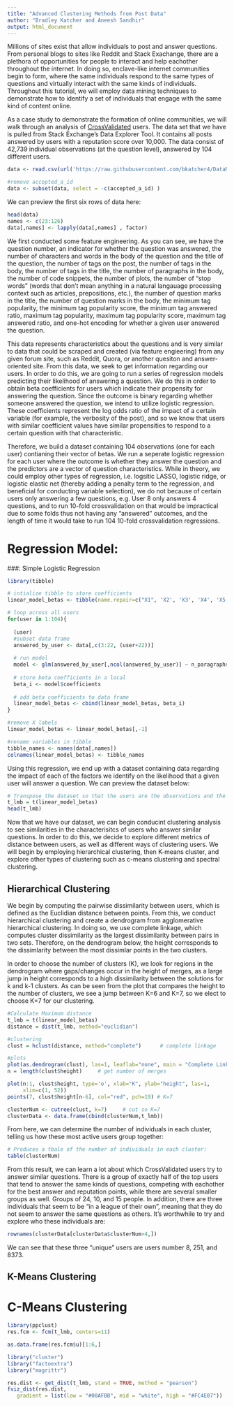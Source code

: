 ```yaml
---
title: "Advanced Clustering Methods from Post Data"
author: "Bradley Katcher and Aneesh Sandhir"
output: html_document
---
```


Millions of sites exist that allow individuals to post and answer questions. From personal blogs to sites like Reddit and Stack Exachange, there are a plethora of opportunities for people to interact and help eachother throughout the internet. In doing so, enclave-like internet communities begin to form, where the same individuals respond to the same types of questions and virtually interact with the same kinds of individuals. Throughout this tutorial, we will employ data mining techniques to demonstrate how to identify a set of individuals that engage with the same kind of content online. 

As a case study to demonstrate the formation of online communities, we will walk through an analysis of [CrossValidated](https://stats.stackexchange.com/) users. The data set that we have is pulled from Stack Exchange's Data Explorer Tool. It contains all posts answered by users with a reputation score over 10,000. The data consist of 42,739 individual observations (at the question level), answered by 104 different users. 

```r
data <- read.csv(url('https://raw.githubusercontent.com/bkatcher4/DataMiningFinal/master/question_metrics_power_users.csv'))

#remove accepted_a_id
data <- subset(data, select = -c(accepted_a_id) )
```




We can preview the first six rows of data here: 
```r
head(data)
names <- c(23:126)
data[,names] <- lapply(data[,names] , factor)
```

We first conducted some feature engineering. As you can see, we have the question number, an indicator for whether the question was answered, the number of characters and words in the body of the question and the title of the question, the number of tags on the post, the number of tags in the body, the number of tags in the title, the number of paragraphs in the body, the number of code snippets, the number of plots, the number of "stop words" (words that don't mean anything in a natural langauage processing context such as articles, prepositions, etc.), the number of question marks in the title, the number of question marks in the body, the minimum tag popularity, the minimum tag popularity score, the minimum tag answered ratio, maximum tag popularity, maximum tag popularity score, maximum tag answered ratio, and one-hot encoding for whether a given user answered the question. 

This data represents characteristics about the questions and is very similar to data that could be scraped and created (via feature engieering) from any given forum site, such as Reddit, Quora, or another quesiton and answer-oriented site. From this data, we seek to get information regarding our users. In order to do this, we are going to run a series of regression models predicting their likelihood of answering a question. We do this in order to obtain beta coefficients for users which indicate their propensity for answering the question. Since the outcome is binary regarding whether someone answered the question, we intend to utilize logistic regression. These coefficients represent the log odds ratio of the impact of a certain variable (for example, the verbosity of the post), and so we know that users with similar coefficient values have similar propensities to respond to a certain question with that characteristic. 

Therefore, we build a dataset containing 104 observations (one for each user) contianing their vector of betas. We run a seperate logistic regression for each user where the outcome is whether they answer the question and the predictors are a vector of question characteristics. While in theory, we could employ other types of regression, i.e. logsitic LASSO, logistic ridge, or logistic elastic net (thereby adding a penalty term to the regression, and beneficial for conducting variable selection), we do not because of certain users only answering a few questions, e.g. User 8 only answers 4 questions, and to run 10-fold crossvalidation on that would be impractical due to some folds thus not having any "answered" outcomes, and the length of time it would take to run 104 10-fold crossvalidation regressions.


# Regression Model:

###: Simple Logistic Regression
```r
library(tibble)

# intialize tibble to store coefficients
linear_model_betas <- tibble(name.repair=c("X1", 'X2', 'X3', 'X4', 'X5', 'X6', 'X7', 'X8', 'X9', 'X10', 'X11'))

# loop across all users
for(user in 1:104){
  
  (user)
  #subset data frame
  answered_by_user <- data[,c(3:22, (user+22))]
  
  # run model
  model <- glm(answered_by_user[,ncol(answered_by_user)] ~ n_paragraphs_body + n_code_snippets + n_stop_words_body + verbosity + n_tags_title + ques_marks_title + min_tag_answered_ratio + max_tag_popularity + max_tag_answered_ratio + max_tag_popularity_score, family = binomial(link = "logit"), data = answered_by_user)
  
  # store beta coefficients in a local
  beta_i <- model$coefficients
  
  # add beta coefficients to data frame
  linear_model_betas <- cbind(linear_model_betas, beta_i)
}

#remove X labels
linear_model_betas <- linear_model_betas[,-1]

#rename variables in tibble 
tibble_names <- names(data[,names])
colnames(linear_model_betas) <- tibble_names

```

Using this regression, we end up with a dataset containing data regarding the impact of each of the factors we identify on the likelihood that a given user will answer a question. We can preview the dataset below:

```r
# Transpose the dataset so that the users are the observations and the varaibles are the variables:
t_lmb = t(linear_model_betas)
head(t_lmb)
```

Now that we have our dataset, we can begin conducint clustering analysis to see similarities in the characterisitcs of users who answer similar questions. In order to do this, we decide to explore different metrics of distance between users, as well as different ways of clustering users. We will begin by employing hierarchical clustering, then K-means cluster, and explore other types of clustering such as c-means clustering and spectral clustering. 

## Hierarchical Clustering 

We begin by computing the pairwise dissimilarity between users, which is defined as the Euclidian distance between points. From this, we conduct hierarchical clustering and create a dendrogram from agglomerative hierarchical clustering. In doing so, we use complete linkage, which computes cluster dissimilarity as the largest dissimilarity between pairs in two sets. Therefore, on the dendrogram below, the height corresponds to the dissimlarity between the most dissimlar points in the two clusters. 

In order to choose the number of clusters (K), we look for regions in the dendrogram where gaps/changes occur in the height of merges, as a large jump in height corresponds to a high dissimilarity between the solutions for k and k-1 clusters. As can be seen from the plot that compares the height to the number of clusters, we see a jump between K=6 and K=7, so we elect to choose K=7 for our clustering. 

```r
#Calculate Maximum distance
t_lmb = t(linear_model_betas)
distance = dist(t_lmb, method="euclidian")

#clustering
clust = hclust(distance, method="complete")      # complete linkage

#plots
plot(as.dendrogram(clust), las=1, leaflab="none", main = "Complete Linkage Clustering Dendrogram", ylab = "Height")
n = length(clust$height)     # get number of merges

plot(n:1, clust$height, type='o', xlab="K", ylab="height", las=1, 
     xlim=c(1, 52))
points(7, clust$height[n-6], col="red", pch=19) # K=7

clusterNum <- cutree(clust, k=7)     # cut so K=7
clusterData <- data.frame(cbind(clusterNum,t_lmb))
```

From here, we can determine the number of individuals in each cluster, telling us how these most active users group together:

```r
# Produces a tbale of the number of individuals in each cluster:
table(clusterNum)
```
From this result, we can learn a lot about which CrossValidated users try to answer similar questions. There is a group of exactly half of the top users that tend to answer the same kinds of questions, competing with eachother for the best answer and reputation points, while there are several smaller groups as well. Groups of 24, 10, and 15 people. In addition, there are three individuals that seem to be "in a league of their own", meaning that they do not seem to answer the same questions as others. It's worthwhile to try and explore who these individuals are:

```r
rownames(clusterData[clusterData$clusterNum>4,])
```
We can see that these three "unique" users are users number 8, 251, and 8373. 

## K-Means Clustering


# C-Means Clustering
```r
library(ppclust)
res.fcm <- fcm(t_lmb, centers=11)

as.data.frame(res.fcm$u)[1:6,]

```

```r
library("cluster")
library("factoextra")
library("magrittr")

res.dist <- get_dist(t_lmb, stand = TRUE, method = "pearson")
fviz_dist(res.dist, 
   gradient = list(low = "#00AFBB", mid = "white", high = "#FC4E07"))
```

